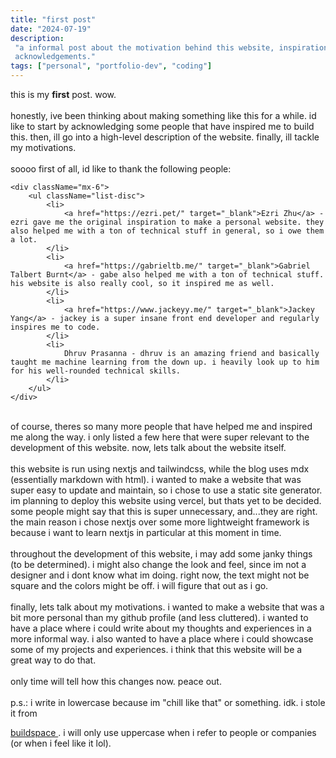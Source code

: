 ```yaml
---
title: "first post"
date: "2024-07-19"
description:
 "a informal post about the motivation behind this website, inspirations and
 acknowledgements."
tags: ["personal", "portfolio-dev", "coding"]
---
```


this is my **first** post. wow. \
\
honestly, ive been thinking about making something like this for a while. id
like to start by acknowledging some people that have inspired me to build this.
then, ill go into a high-level description of the website. finally, ill tackle
my motivations.\
\
soooo first of all, id like to thank the following people:

    <div className="mx-6">
        <ul className="list-disc">
            <li>
                <a href="https://ezri.pet/" target="_blank">Ezri Zhu</a> - ezri gave me the original inspiration to make a personal website. they also helped me with a ton of technical stuff in general, so i owe them a lot.
            </li>
            <li>
                <a href="https://gabrieltb.me/" target="_blank">Gabriel Talbert Burnt</a> - gabe also helped me with a ton of technical stuff. his website is also really cool, so it inspired me as well.
            </li>
            <li>
                <a href="https://www.jackeyy.me/" target="_blank">Jackey Yang</a> - jackey is a super insane front end developer and regularly inspires me to code.
            </li>
            <li>
                Dhruv Prasanna - dhruv is an amazing friend and basically taught me machine learning from the down up. i heavily look up to him for his well-rounded technical skills.
            </li>
        </ul>
    </div>

\
of course, theres so many more people that have helped me and inspired me along
the way. i only listed a few here that were super relevant to the development of
this website. now, lets talk about the website itself. \
\
this website is run using nextjs and tailwindcss, while the blog uses mdx
(essentially markdown with html). i wanted to make a website that was super easy
to update and maintain, so i chose to use a static site generator. im planning
to deploy this website using vercel, but thats yet to be decided. some people
might say that this is super unnecessary, and...they are right. the main reason
i chose nextjs over some more lightweight framework is because i want to learn
nextjs in particular at this moment in time. \
\
throughout the development of this website, i may add some janky things (to be
determined). i might also change the look and feel, since im not a designer and
i dont know what im doing. right now, the text might not be square and the
colors might be off. i will figure that out as i go. \
\
finally, lets talk about my motivations. i wanted to make a website that was a
bit more personal than my github profile (and less cluttered). i wanted to have
a place where i could write about my thoughts and experiences in a more informal
way. i also wanted to have a place where i could showcase some of my projects
and experiences. i think that this website will be a great way to do that. \
\
only time will tell how this changes now. peace out. \
\
p.s.: i write in lowercase because im "chill like that" or something. idk. i
stole it from

<a href="https://sage.buildspace.so/" target="_blank">
	buildspace
</a>
. i will only use uppercase when i refer to people or companies (or when i feel
like it lol).
